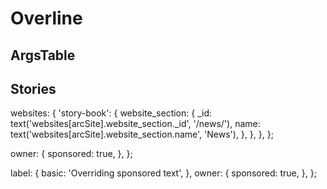 

<Meta title="Elements/Overline" component={Overline} />

# Overline


## ArgsTable

<ArgsTable of={Overline} />

## Stories

  websites: {
    'story-book': {
      website_section: {
        _id: text('websites[arcSite].website_section._id', '/news/'),
        name: text('websites[arcSite].website_section.name', 'News'),
      },
    },
  },
};

<Canvas>
  <Story name="Story Object">
    <Overline story={content} />
  </Story>
</Canvas>

  owner: {
    sponsored: true,
  },
};

<Canvas>
  <Story name="Sponsored Story Object">
    <Overline story={sponsoredStory} />
  </Story>
</Canvas>

  label: {
    basic: 'Overriding sponsored text',
  },
  owner: {
    sponsored: true,
  },
};

<Canvas>
  <Story name="Sponsored Story Object Label Override">
    <Overline story={sponsoredStoryOverride} />
  </Story>
</Canvas>



<Canvas>
  <Story name="Custom Text and URL">
    <Overline customText="Overline Text" customUrl="http://arcxp.com" />
  </Story>
</Canvas>
